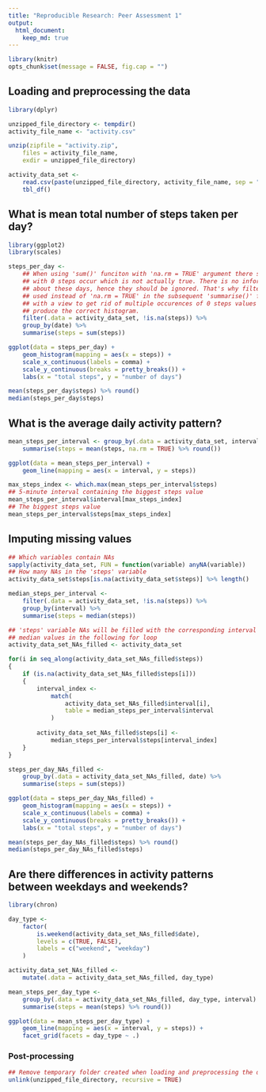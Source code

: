 ```yaml
---
title: "Reproducible Research: Peer Assessment 1"
output: 
  html_document:
    keep_md: true
---
```



```r
library(knitr)
opts_chunk$set(message = FALSE, fig.cap = "")
```


## Loading and preprocessing the data
```r
library(dplyr)

unzipped_file_directory <- tempdir()
activity_file_name <- "activity.csv"

unzip(zipfile = "activity.zip",
	files = activity_file_name,
	exdir = unzipped_file_directory)

activity_data_set <-
	read.csv(paste(unzipped_file_directory, activity_file_name, sep = "/")) %>%
	tbl_df()
```


## What is mean total number of steps taken per day?
```r
library(ggplot2)
library(scales)

steps_per_day <-
	## When using 'sum()' funciton with 'na.rm = TRUE' argument there some days
	## with 0 steps occur which is not actually true. There is no information
	## about these days, hence they should be ignored. That's why filtering is
	## used instead of 'na.rm = TRUE' in the subsequent 'summarise()' function
	## with a view to get rid of multiple occurences of 0 steps values to
	## produce the correct histogram.
	filter(.data = activity_data_set, !is.na(steps)) %>%
	group_by(date) %>%
	summarise(steps = sum(steps))

ggplot(data = steps_per_day) +
	geom_histogram(mapping = aes(x = steps)) +
	scale_x_continuous(labels = comma) +
	scale_y_continuous(breaks = pretty_breaks()) +
	labs(x = "total steps", y = "number of days")

mean(steps_per_day$steps) %>% round()
median(steps_per_day$steps)
```


## What is the average daily activity pattern?
```r
mean_steps_per_interval <- group_by(.data = activity_data_set, interval) %>%
	summarise(steps = mean(steps, na.rm = TRUE) %>% round())

ggplot(data = mean_steps_per_interval) +
	geom_line(mapping = aes(x = interval, y = steps))

max_steps_index <- which.max(mean_steps_per_interval$steps)
## 5-minute interval containing the biggest steps value
mean_steps_per_interval$interval[max_steps_index]
## The biggest steps value
mean_steps_per_interval$steps[max_steps_index]
```


## Imputing missing values
```r
## Which variables contain NAs
sapply(activity_data_set, FUN = function(variable) anyNA(variable))
## How many NAs in the 'steps' variable
activity_data_set$steps[is.na(activity_data_set$steps)] %>% length()

median_steps_per_interval <-
	filter(.data = activity_data_set, !is.na(steps)) %>%
	group_by(interval) %>%
	summarise(steps = median(steps))

## 'steps' variable NAs will be filled with the corresponding interval
## median values in the following for loop
activity_data_set_NAs_filled <- activity_data_set

for(i in seq_along(activity_data_set_NAs_filled$steps))
{
	if (is.na(activity_data_set_NAs_filled$steps[i]))
	{
		interval_index <-
			match(
				activity_data_set_NAs_filled$interval[i],
				table = median_steps_per_interval$interval
			)
		
		activity_data_set_NAs_filled$steps[i] <-
			median_steps_per_interval$steps[interval_index]
	}
}

steps_per_day_NAs_filled <-
	group_by(.data = activity_data_set_NAs_filled, date) %>%
	summarise(steps = sum(steps))

ggplot(data = steps_per_day_NAs_filled) +
	geom_histogram(mapping = aes(x = steps)) +
	scale_x_continuous(labels = comma) +
	scale_y_continuous(breaks = pretty_breaks()) +
	labs(x = "total steps", y = "number of days")

mean(steps_per_day_NAs_filled$steps) %>% round()
median(steps_per_day_NAs_filled$steps)
```


## Are there differences in activity patterns between weekdays and weekends?
```r
library(chron)

day_type <-
	factor(
		is.weekend(activity_data_set_NAs_filled$date),
		levels = c(TRUE, FALSE),
		labels = c("weekend", "weekday")
	)

activity_data_set_NAs_filled <-
	mutate(.data = activity_data_set_NAs_filled, day_type)

mean_steps_per_day_type <-
	group_by(.data = activity_data_set_NAs_filled, day_type, interval) %>%
	summarise(steps = mean(steps) %>% round())

ggplot(data = mean_steps_per_day_type) +
	geom_line(mapping = aes(x = interval, y = steps)) +
	facet_grid(facets = day_type ~ .)
```


### Post-processing
```r
## Remove temporary folder created when loading and preprocessing the data
unlink(unzipped_file_directory, recursive = TRUE)
```
